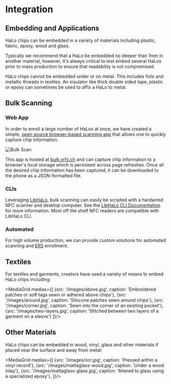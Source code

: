 
# Integration

## Embedding and Applications

HaLo chips can be embedded in a variety of materials including plastic, fabric, epoxy, wood and glass. 

Typically we recommend that a HaLo be embedded no deeper than 1mm in another material, however, it's always critical to test embed several HaLos prior to mass production to ensure that readability is not compromised.

<Callout type="warning">
HaLo chips cannot be embedded under or on metal. This includes foils and metallic threads in textiles. An insulator like thick double sided tape, plastic or epoxy can sometimes be used to affix a HaLo to metal.
</Callout>

## Bulk Scanning

### Web App

In order to enroll a large number of HaLos at once, we have created a simple, [open source browser-based scanning app](https://github.com/kong-org/halo-bulk-web) that allows one to quickly capture chip information. 

![Bulk Scan](/images/bulk-scan.jpg)

This app is hosted at [bulk.vrfy.ch](https://bulk.vrfy.ch)
 and can capture chip information to a browser's local storage which is persistent across page refreshes. Once all the desired chip information has been captured, it can be downloaded to the phone as a JSON-formatted file.

### CLIs

Leveraging [LibHaLo](https://github.com/arx-research/libhalo), bulk scanning can easily be scripted with a hardwired NFC scanner and desktop computer. See the [LibHaLo CLI Documentation](https://github.com/arx-research/libhalo/blob/master/docs/desktop-cli.md) for more information. Most off the shelf NFC readers are compatible with LibHaLo CLI.

### Automated

For high volume production, we can provide custom solutions for automated scanning and [ERS](https://www.ers.to/) enrollment.

## Textiles

For textiles and garments, creators have used a variety of means to embed HaLo chips including:

<MediaGrid medias={[
    {src: '/images/above.jpg', caption: 'Embroidered patches or soft tags sewn or adhered above chips'},
    {src: '/images/around.jpg', caption: 'Silocone patches sewn around chips'},
    {src: '/images/corner.jpg', caption: 'Sewn into the corner of an existing pocket'},
    {src: '/images/two-layers.jpg', caption: 'Stitched between two layers of a garment on a sleeve'}
]}/>

## Other Materials

HaLo chips can be embedded in wood, vinyl, glass and other materials if placed near the surface and away from metal:

<MediaGrid medias={[
    {src: '/images/ocr.jpg', caption: 'Pressed within a vinyl record'},
    {src: '/images/mattaglass-wood.jpg', caption: 'Under a wood inlay'},
    {src: '/images/mattaglass-glass.jpg', caption: 'Ahered to glass using a specialized epoxy'},
]}/>